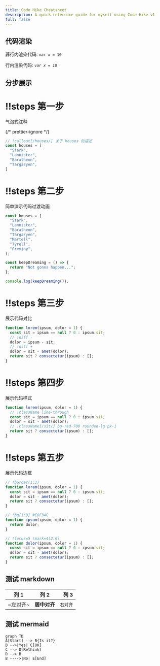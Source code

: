 ```yaml
---
title: Code Hike Cheatsheet
description: A quick reference guide for myself using Code Hike v1
full: false
---
```



## 代码渲染

**非**行内渲染代码: `var x = 10`

行内渲染代码: _`var x = 10`_

<Scrollycoding>

## 分步展示

# !!steps 第一步

气泡式注释

{/* prettier-ignore */}
```js ! george.js
// !callout[/houses/] 关于 houses 的描述
const houses = [
  "Stark",
  "Lannister",
  "Baratheon",
  "Targaryen",
]
```

# !!steps 第二步

简单演示代码过渡动画

```js ! george.js
const houses = [
  "Stark",
  "Lannister",
  "Baratheon",
  "Targaryen",
  "Martell",
  "Tyrell",
  "Greyjoy",
];

const keepDreaming = () => {
  return "Not gonna happen...";
};

console.log(keepDreaming());
```

# !!steps 第三步

展示代码对比

```js ! george.js
function lorem(ipsum, dolor = 1) {
  const sit = ipsum == null ? 0 : ipsum.sit;
  // !diff -
  dolor = ipsum - sit;
  // !diff +
  dolor = sit - amet(dolor);
  return sit ? consectetur(ipsum) : [];
}
```

# !!steps 第四步

展示代码样式

```js ! george.js
function lorem(ipsum, dolor = 1) {
  // !className line-through
  const sit = ipsum == null ? 0 : ipsum.sit;
  dolor = sit - amet(dolor);
  // !className[/sit/] bg-red-700 rounded-lg px-1
  return sit ? consectetur(ipsum) : [];
}
```

# !!steps 第五步

展示代码边框

```js ! george222.js
// !border(1:3)
function lorem(ipsum, dolor = 1) {
  const sit = ipsum == null ? 0 : ipsum.sit;
  dolor = sit - amet(dolor);
  return sit ? consectetur(ipsum) : [];
}

// !bg[1:8] #E0F3AC
function ipsum(ipsum, dolor = 1) {
  return dolor;
}

// !focus=5 !mark=4[2:6]
function dolor(ipsum, dolor = 1) {
  const sit = ipsum == null ? 0 : ipsum.sit;
  dolor = sit - amet(dolor);
  return sit ? consectetur(ipsum) : [];
}
```

</Scrollycoding>

## 测试 markdown

| 列 1     |     列 2     |     列 3 |
| -------- | :----------: | -------: |
| ~左对齐~ | **居中对齐** | `右对齐` |

## 测试 mermaid

```mermaid
graph TD
A[Start] --> B{Is it?}
B -->|Yes| C[OK]
C --> D[Rethink]
D --> B
B ---->|No| E[End]
```

<Cards>
<Card title="MDX 支持一览" href="https://fumadocs.vercel.app/docs/ui/markdown">

</Card>
</Cards>
